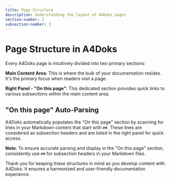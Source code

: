 ```yaml
---
title: Page Structure
description: Understanding the layout of A4Doks pages
section-number: 2
subsection-number: 3
---
```


# Page Structure in A4Doks

Every A4Doks page is intuitively divided into two primary sections:

**Main Content Area**: This is where the bulk of your documentation resides. It's the primary focus when readers visit a page.

**Right Panel - "On this page"**: This dedicated section provides quick links to various subsections within the main content area. 

## "On this page" Auto-Parsing

A4Doks automatically populates the "On this page" section by scanning for lines in your Markdown content that start with `##`. These lines are considered as subsection headers and are listed in the right panel for quick access.

**Note**: To ensure accurate parsing and display in the "On this page" section, consistently use `##` for subsection headers in your Markdown files.

Thank you for keeping these structures in mind as you develop content with A4Doks. It ensures a harmonized and user-friendly documentation experience.
